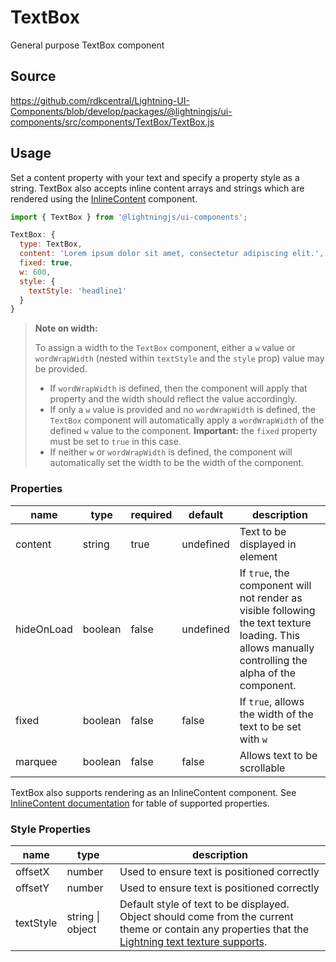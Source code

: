 ﻿<!--
  Copyright 2023 Comcast Cable Communications Management, LLC

  Licensed under the Apache License, Version 2.0 (the "License");
  you may not use this file except in compliance with the License.
  You may obtain a copy of the License at

  http://www.apache.org/licenses/LICENSE-2.0

  Unless required by applicable law or agreed to in writing, software
  distributed under the License is distributed on an "AS IS" BASIS,
  WITHOUT WARRANTIES OR CONDITIONS OF ANY KIND, either express or implied.
  See the License for the specific language governing permissions and
  limitations under the License.

  SPDX-License-Identifier: Apache-2.0
-->


# TextBox

General purpose TextBox component

## Source

https://github.com/rdkcentral/Lightning-UI-Components/blob/develop/packages/@lightningjs/ui-components/src/components/TextBox/TextBox.js

## Usage

Set a content property with your text and specify a property style as a string.
TextBox also accepts inline content arrays and strings which are rendered using the [InlineContent](/docs/components-inlinecontent--test) component.

```js
import { TextBox } from '@lightningjs/ui-components';

TextBox: {
  type: TextBox,
  content: 'Lorem ipsum dolor sit amet, consectetur adipiscing elit.',
  fixed: true,
  w: 600,
  style: {
    textStyle: 'headline1'
  }
}
```

<Canvas>
  <Story id="components-textbox--basic" />
</Canvas>

> **Note on width:**
>
> To assign a width to the `TextBox` component, either a `w` value or `wordWrapWidth` (nested within `textStyle` and the `style` prop) value may be provided.
>
> - If `wordWrapWidth` is defined, then the component will apply that property and the width should reflect the value accordingly.
> - If only a `w` value is provided and no `wordWrapWidth` is defined, the `TextBox` component will automatically apply a `wordWrapWidth` of the defined `w` value to the component.
>   **Important:** the `fixed` property must be set to `true` in this case.
> - If neither `w` or `wordWrapWidth` is defined, the component will automatically set the width to be the width of the component.

### Properties

| name       | type    | required | default   | description                                                                                                                                          |
| ---------- | ------- | -------- | --------- | ---------------------------------------------------------------------------------------------------------------------------------------------------- |
| content    | string  | true     | undefined | Text to be displayed in element                                                                                                                      |
| hideOnLoad | boolean | false    | undefined | If `true`, the component will not render as visible following the text texture loading. This allows manually controlling the alpha of the component. |
| fixed      | boolean | false    | false     | If `true`, allows the width of the text to be set with `w`                                                                                           |
| marquee    | boolean | false    | false     | Allows text to be scrollable                                                                                                                         |

TextBox also supports rendering as an InlineContent component. See [InlineContent documentation](/docs/components-inlinecontent--basic) for table of supported properties.

### Style Properties

| name      | type             | description                                                                                                                                                                                                                                             |
| --------- | ---------------- | ------------------------------------------------------------------------------------------------------------------------------------------------------------------------------------------------------------------------------------------------------- |
| offsetX   | number           | Used to ensure text is positioned correctly                                                                                                                                                                                                             |
| offsetY   | number           | Used to ensure text is positioned correctly                                                                                                                                                                                                             |
| textStyle | string \| object | Default style of text to be displayed. Object should come from the current theme or contain any properties that the [Lightning text texture supports](https://lightningjs.io/docs/#/lightning-core-reference/RenderEngine/Textures/Text?id=properties). |
